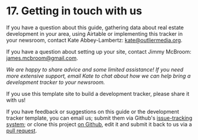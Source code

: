 
# 17. Getting in touch with us
If you have a question about this guide, gathering data about real estate development in your area, using Airtable or implementing this tracker in your newsroom, contact Kate Abbey-Lambertz: kate@outliermedia.org.

If you have a question about setting up your site, contact Jimmy McBroom: james.mcbroom@gmail.com.

*We are happy to share advice and some limited assistance! If you need more extensive support, email Kate to chat about how we can help bring a development tracker to your newsroom.*

If you use this template site to build a development tracker, please share it with us!

If you have feedback or suggestions on this guide or the development tracker template, you can email us; submit them via Github's [issue-tracking system](https://github.com/jmcbroom/local-development-tracker-toolkit/issues); or clone this project [on Github](https://github.com/jmcbroom/local-development-tracker-toolkit), edit it and submit it back to us via a [pull request](https://help.github.com/en/articles/about-pull-requests). 

<TableOfContents index={16} />
